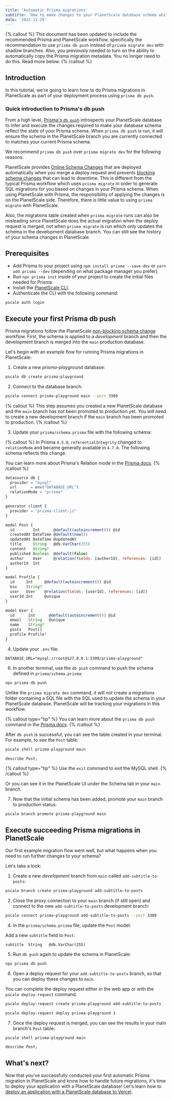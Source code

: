 ```yaml
---
title: 'Automatic Prisma migrations'
subtitle: 'How to make changes to your PlanetScale database schema while using Prisma, a next-generation Node.js and TypeScript ORM'
date: '2022-11-29'
---
```


{% callout %}
This document has been updated to include the recommended Prisma and PlanetScale workflow, specifically the
recommendation to use `prisma db push` instead of `prisma migrate dev` with shadow branches. Also, you previously
needed to turn on the ability to automatically copy the Prisma migration metadata. You no longer need to do this. Read
more below.
{% /callout %}

## Introduction

In this tutorial, we're going to learn how to do Prisma migrations in PlanetScale as part of your deployment process using `prisma db push`.

### Quick introduction to Prisma's db push

From a high level, [Prisma's `db push`](https://www.prisma.io/docs/concepts/components/prisma-migrate/db-push) introspects your PlanetScale database to infer and execute the changes required to make your database schema reflect the state of your Prisma schema. When `prisma db push` is run, it will ensure the schema in the PlanetScale branch you are currently connected to matches your current Prisma schema.

We recommend `prisma db push` over `prisma migrate dev` for the following reasons:

PlanetScale provides [Online Schema Changes](/docs/learn/how-online-schema-change-tools-work) that are deployed automatically when you merge a deploy request and prevents [blocking schema changes](/docs/concepts/nonblocking-schema-changes) that can lead to downtime. This is different from the typical Prisma workflow which uses `prisma migrate` in order to generate SQL migrations for you based on changes in your Prisma schema. When using PlanetScale with Prisma, the responsibility of applying the changes is on the PlanetScale side. Therefore, there is little value to using `prisma migrate` with PlanetScale.

Also, the migrations table created when `prisma migrate` runs can also be misleading since PlanetScale does the actual migration when the deploy request is merged, not when `prisma migrate` is run which only updates the schema in the development database branch. You can still see the history of your schema changes in PlanetScale.

## Prerequisites

- Add Prisma to your project using `npm install prisma --save-dev` or `yarn add prisma --dev` (depending on what package manager you prefer).
- Run `npx prisma init` inside of your project to create the initial files needed for Prisma.
- Install the [PlanetScale CLI](https://github.com/planetscale/cli).
- Authenticate the CLI with the following command:

```bash
pscale auth login
```

## Execute your first Prisma db push

Prisma migrations follow the PlanetScale [non-blocking schema change](/docs/concepts/nonblocking-schema-changes) workflow. First, the schema is applied to a _development_ branch and then the development branch is merged into the `main` production database.

Let's begin with an example flow for running Prisma migrations in PlanetScale:

1. Create a new _prisma-playground_ database:

```bash
pscale db create prisma-playground
```

2. Connect to the database branch:

```bash
pscale connect prisma-playground main --port 3309
```

{% callout %}
This step assumes you created a new PlanetScale database and the `main` branch has not been promoted to production
yet. You will need to create a new development branch if the `main` branch has been promoted to production.
{% /callout %}

3. Update your `prisma/schema.prisma` file with the following schema:

{% callout %}
In Prisma `4.5.0`, `referentialIntegrity` changed to `relationMode` and became generally available in `4.7.0`. The following schema reflects this change.

You can learn more about Prisma's Relation mode in the
[Prisma docs](https://www.prisma.io/docs/concepts/components/prisma-schema/relations/relation-mode).
{% /callout %}

```js
datasource db {
  provider = "mysql"
  url      = env("DATABASE_URL")
  relationMode = "prisma"
}

generator client {
  provider = "prisma-client-js"
}

model Post {
  id        Int      @default(autoincrement()) @id
  createdAt DateTime @default(now())
  updatedAt DateTime @updatedAt
  title     String   @db.VarChar(255)
  content   String?
  published Boolean  @default(false)
  author    User     @relation(fields: [authorId], references: [id])
  authorId  Int
}

model Profile {
  id     Int     @default(autoincrement()) @id
  bio    String?
  user   User    @relation(fields: [userId], references: [id])
  userId Int     @unique
}

model User {
  id      Int      @default(autoincrement()) @id
  email   String   @unique
  name    String?
  posts   Post[]
  profile Profile?
}
```

4. Update your `.env` file:

```shell
DATABASE_URL="mysql://root@127.0.0.1:3309/prisma-playground"
```

6. In another terminal, use the `db push` command to push the schema defined in `prisma/schema.prisma`:

```bash
npx prisma db push
```

Unlike the `prisma migrate dev` command, it will not create a migrations folder containing a SQL file with the SQL used to update the schema in your PlanetScale database. PlanetScale will be tracking your migrations in this workflow.

{% callout type="tip" %}
You can learn more about the `prisma db push` command in the
[Prisma docs](https://www.prisma.io/docs/concepts/components/prisma-migrate/db-push).
{% /callout %}

After `db push` is successful, you can see the table created in your terminal. For example, to see the `Post` table:

```bash
pscale shell prisma-playground main
```

```sql
describe Post;
```

{% callout type="tip" %}
Use the `exit` command to exit the MySQL shell.
{% /callout %}

Or you can see it in the PlanetScale UI under the Schema tab in your `main` branch.

7. Now that the initial schema has been added, promote your `main` branch to production status:

```bash
pscale branch promote prisma-playground main
```

## Execute succeeding Prisma migrations in PlanetScale

Our first example migration flow went well, but what happens when you need to run further changes to your schema?

Let's take a look:

1. Create a new _development_ branch from `main` called `add-subtitle-to-posts`:

```bash
pscale branch create prisma-playground add-subtitle-to-posts
```

2. Close the proxy connection to your `main` branch (if still open) and connect to the new `add-subtitle-to-posts` development branch:

```bash
pscale connect prisma-playground add-subtitle-to-posts --port 3309
```

4. In the `prisma/schema.prisma` file, update the `Post` model:

Add a new `subtitle` field to `Post`:

```
subtitle  String   @db.VarChar(255)
```

5. Run `db push` again to update the schema in PlanetScale:

```bash
npx prisma db push
```

6. Open a deploy request for your `add-subtitle-to-posts` branch, so that you can deploy these changes to `main`.

You can complete the deploy request either in the web app or with the `pscale deploy-request` command.

```bash
pscale deploy-request create prisma-playground add-subtitle-to-posts
```

```bash
pscale deploy-request deploy prisma-playground 1
```

7. Once the deploy request is merged, you can see the results in your main branch's `Post` table:

```bash
pscale shell prisma-playground main
```

```sql
describe Post;
```

## What's next?

Now that you've successfully conducted your first automatic Prisma migration in PlanetScale and know how to handle future migrations, it's time to deploy your application with a PlanetScale database! Let's learn how to [deploy an application with a PlanetScale database to Vercel](/docs/tutorials/deploy-to-vercel).
